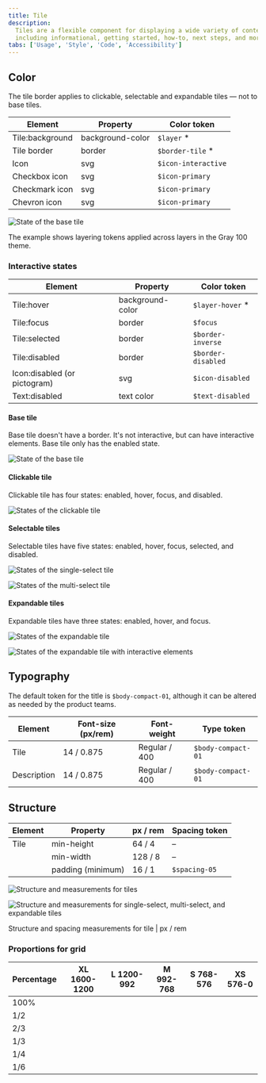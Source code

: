 ```yaml
---
title: Tile
description:
  Tiles are a flexible component for displaying a wide variety of content,
  including informational, getting started, how-to, next steps, and more.
tabs: ['Usage', 'Style', 'Code', 'Accessibility']
---
```



## Color

<InlineNotification>

The tile border applies to clickable, selectable and expandable tiles — not to
base tiles.

</InlineNotification>

| Element         | Property         | Color token         |
| --------------- | ---------------- | ------------------- |
| Tile:background | background-color | `$layer` \*         |
| Tile border     | border           | `$border-tile` \*   |
| Icon            | svg              | `$icon-interactive` |
| Checkbox icon   | svg              | `$icon-primary`     |
| Checkmark icon  | svg              | `$icon-primary`     |
| Chevron icon    | svg              | `$icon-primary`     |

<Row>
<Column colLg={8}>

![State of the base tile](images/tile-style-3.png)

</Column>
</Row>

<Caption>
  The example shows layering tokens applied across layers in the Gray 100 theme.
</Caption>

### Interactive states

| Element                      | Property         | Color token        |
| ---------------------------- | ---------------- | ------------------ |
| Tile:hover                   | background-color | `$layer-hover` \*  |
| Tile:focus                   | border           | `$focus`           |
| Tile:selected                | border           | `$border-inverse`  |
| Tile:disabled                | border           | `$border-disabled` |
| Icon:disabled (or pictogram) | svg              | `$icon-disabled`   |
| Text:disabled                | text color       | `$text-disabled`   |

#### Base tile

Base tile doesn't have a border. It's not interactive, but can have interactive
elements. Base tile only has the enabled state.

<Row>
<Column colLg={8}>

![State of the base tile](images/tile-style-5.png)

</Column>
</Row>

#### Clickable tile

Clickable tile has four states: enabled, hover, focus, and disabled.

<Row>
<Column colLg={8}>

![States of the clickable tile](images/tile-style-6.png)

</Column>
</Row>

#### Selectable tiles

Selectable tiles have five states: enabled, hover, focus, selected, and
disabled.

<Row>
<Column colLg={8}>

<Tabs>

<Tab label="Single-select">

![States of the single-select tile](images/tile-style-7.png)

</Tab>

<Tab label="Multi-select">

![States of the multi-select tile](images/tile-style-8.png)

</Tab>

</Tabs>

</Column>
</Row>

#### Expandable tiles

Expandable tiles have three states: enabled, hover, and focus.

<Row>
<Column colLg={8}>
<Tabs>

<Tab label="Default">

![States of the expandable tile](images/tile-style-9.png)

</Tab>

<Tab label="Interactive">

![States of the expandable tile with interactive elements](images/tile-style-10.png)

</Tab>

</Tabs>

</Column>
</Row>

## Typography

The default token for the title is `$body-compact-01`, although it can be
altered as needed by the product teams.

| Element     | Font-size (px/rem) | Font-weight   | Type token         |
| ----------- | ------------------ | ------------- | ------------------ |
| Tile        | 14 / 0.875         | Regular / 400 | `$body-compact-01` |
| Description | 14 / 0.875         | Regular / 400 | `$body-compact-01` |

## Structure

| Element | Property          | px / rem | Spacing token |
| ------- | ----------------- | -------- | ------------- |
| Tile    | min-height        | 64 / 4   | –             |
|         | min-width         | 128 / 8  | –             |
|         | padding (minimum) | 16 / 1   | `$spacing-05` |

<Row>
<Column colLg={12}>

![Structure and measurements for tiles](images/tile-style-11.png)

</Column>
</Row>

<Row>
<Column colLg={12}>

![Structure and measurements for single-select, multi-select, and expandable tiles](images/tile-style-12.png)

</Column>
</Row>

<Caption>Structure and spacing measurements for tile | px / rem</Caption>

### Proportions for grid

| Percentage | XL 1600-1200                            | L 1200-992                              | M 992-768                               | S 768-576                               | XS 576-0                                |
| ---------- | --------------------------------------- | --------------------------------------- | --------------------------------------- | --------------------------------------- | --------------------------------------- |
| 100%       | <Checkmark color={white.iconPrimary} /> | <Checkmark color={white.iconPrimary} /> | <Checkmark color={white.iconPrimary} /> | <Checkmark color={white.iconPrimary} /> | <Checkmark color={white.iconPrimary} /> |
| 1/2        | <Checkmark color={white.iconPrimary} /> | <Checkmark color={white.iconPrimary} /> | <Checkmark color={white.iconPrimary} /> | <Checkmark color={white.iconPrimary} /> | <Checkmark color={white.iconPrimary} /> |
| 2/3        | <Checkmark color={white.iconPrimary} /> | <Checkmark color={white.iconPrimary} /> | <Checkmark color={white.iconPrimary} /> | <Checkmark color={white.iconPrimary} /> |                                         |
| 1/3        | <Checkmark color={white.iconPrimary} /> | <Checkmark color={white.iconPrimary} /> | <Checkmark color={white.iconPrimary} /> | <Checkmark color={white.iconPrimary} /> |                                         |
| 1/4        | <Checkmark color={white.iconPrimary} /> | <Checkmark color={white.iconPrimary} /> | <Checkmark color={white.iconPrimary} /> | <Checkmark color={white.iconPrimary} /> |                                         |
| 1/6        | <Checkmark color={white.iconPrimary} /> | <Checkmark color={white.iconPrimary} /> |                                         |                                         |                                         |
